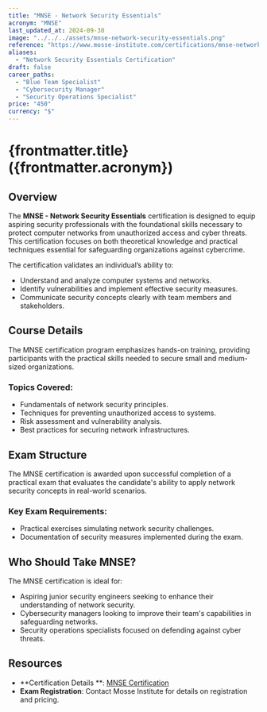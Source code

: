 ```yaml
---
title: "MNSE - Network Security Essentials"
acronym: "MNSE"
last_updated_at: 2024-09-30
image: "../../../assets/mnse-network-security-essentials.png"
reference: "https://www.mosse-institute.com/certifications/mnse-network-security-essentials.html"
aliases:
  - "Network Security Essentials Certification"
draft: false
career_paths:
  - "Blue Team Specialist"
  - "Cybersecurity Manager"
  - "Security Operations Specialist"
price: "450"
currency: "$"
---
```


# {frontmatter.title} ({frontmatter.acronym})

## Overview

The **MNSE - Network Security Essentials** certification is designed to equip aspiring security professionals with the
foundational skills necessary to protect computer networks from unauthorized access and cyber threats. This
certification focuses on both theoretical knowledge and practical techniques essential for safeguarding organizations
against cybercrime.

The certification validates an individual’s ability to:

- Understand and analyze computer systems and networks.
- Identify vulnerabilities and implement effective security measures.
- Communicate security concepts clearly with team members and stakeholders.

## Course Details

The MNSE certification program emphasizes hands-on training, providing participants with the practical skills needed to
secure small and medium-sized organizations.

### Topics Covered:

- Fundamentals of network security principles.
- Techniques for preventing unauthorized access to systems.
- Risk assessment and vulnerability analysis.
- Best practices for securing network infrastructures.

## Exam Structure

The MNSE certification is awarded upon successful completion of a practical exam that evaluates the candidate's ability
to apply network security concepts in real-world scenarios.

### Key Exam Requirements:

- Practical exercises simulating network security challenges.
- Documentation of security measures implemented during the exam.

## Who Should Take MNSE?

The MNSE certification is ideal for:

- Aspiring junior security engineers seeking to enhance their understanding of network security.
- Cybersecurity managers looking to improve their team's capabilities in safeguarding networks.
- Security operations specialists focused on defending against cyber threats.

## Resources

- **Certification Details
  **: [MNSE Certification](https://www.mosse-institute.com/certifications/mnse-network-security-essentials.html)
- **Exam Registration**: Contact Mosse Institute for details on registration and pricing.